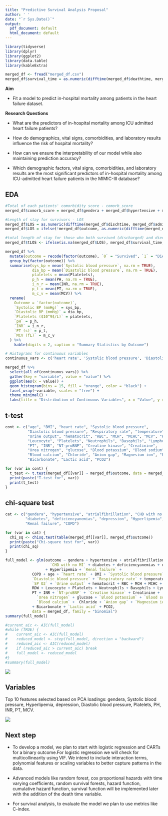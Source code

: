 ```yaml
---
title: "Predictive Survival Analysis Proposal"
author: ' '
date: "`r Sys.Date()`"
output:
  pdf_document: default
  html_document: default
---
```


```r
library(tidyverse)
library(dplyr)
library(ggplot2)
library(data.table)
library(kableExtra)
```

```r
merged_df <- fread("merged_df.csv")
merged_df$survival_time = as.numeric(difftime(merged_df$deathtime, merged_df$admittime, units = "day"))
```

**Aim**

-   Fit a model to predict in-hospital mortality among patients in the heart failure dataset.


**Research Questions**

-   What are the predictors of in-hospital mortality among ICU admitted heart failure patients? 

-   How do demographics, vital signs, comorbidities, and laboratory results influence the risk of            hospital mortality? 

-   How can we ensure the interpretability of our model  while also maintaining prediction accuracy? 

-   Which demographic factors, vital signs, comorbidities, and laboratory results are the most               significant  predictors of in-hospital mortality among ICU-admitted heart failure patients in the        MIMIC-III database?

\newpage

## EDA

```r
#Total of each patients' comorbidity score - comorb_score
merged_df$comorb_score = merged_df$gendera + merged_df$hypertensive + merged_df$atrialfibrillation + merged_df$`CHD with no MI` + merged_df$diabetes + merged_df$deficiencyanemias + merged_df$depression + merged_df$Hyperlipemia + merged_df$`Renal failure` + merged_df$COPD

#Length of stay for survivors - LOS
merged_df$LOS = as.numeric(difftime(merged_df$dischtime, merged_df$admittime, units = "days")) * !merged_df$outcome
merged_df$LOS = ifelse(!merged_df$outcome, as.numeric(difftime(merged_df$dischtime, merged_df$admittime, units = "days")), NA)

#total length of stay for those who both survived (discharged) and died - tLOS
merged_df$tLOS <- ifelse(is.na(merged_df$LOS), merged_df$survival_time, merged_df$LOS)

```



```r
merged_df %>%
  mutate(outcome = recode(factor(outcome), `0` = "Survived", `1` = "Died")) %>%
  group_by(factor(outcome)) %>%
  summarise(sys_bp = mean(`Systolic blood pressure`, na.rm = TRUE), 
            dia_bp = mean(`Diastolic blood pressure`, na.rm = TRUE),
            platelets = mean(Platelets),
            p_h = mean(PH, na.rm = TRUE),
            i_n_r = mean(INR, na.rm = TRUE),
            p_t = mean(PT, na.rm = TRUE),
            m_c_v = mean(MCV)) %>%
  rename(
    Outcome = `factor(outcome)`,
    `Systolic BP (mmHg)` = sys_bp,
    `Diastolic BP (mmHg)` = dia_bp,
    `Platelets ($10^9$/L)` = platelets,
    `pH` = p_h,
    `INR` = i_n_r,
    `PT (s)` = p_t,
    `MCV (fL)` = m_c_v
  ) %>%
    kable(digits = 2, caption = "Summary Statistics by Outcome")
```


```r
# Histograms for continuous variables
continuous_vars <- c('heart rate', 'Systolic blood pressure', 'Diastolic blood pressure', 'Respiratory rate', 'temperature', 'SP O2')

merged_df %>%
  select(all_of(continuous_vars)) %>%
  gather(key = "variable", value = "value") %>%
  ggplot(aes(x = value)) +
  geom_histogram(bins = 15, fill = "orange", color = "black") +
  facet_wrap(~variable, scales = "free") +
  theme_minimal() +
  labs(title = "Distribution of Continuous Variables", x = "Value", y = "Frequency")

```


## t-test  


```r
cont <- c("age", "BMI", "heart rate", "Systolic blood pressure", 
          "Diastolic blood pressure", "Respiratory rate", "temperature", "SP O2", 
          "Urine output", "hematocrit", "RBC", "MCH", "MCHC", "MCV", "RDW", 
          "Leucocyte", "Platelets", "Neutrophils", "Basophils", "Lymphocyte", 
          "PT", "INR", "NT-proBNP", "Creatine kinase", "Creatinine", 
          "Urea nitrogen", "glucose", "Blood potassium", "Blood sodium", 
          "Blood calcium", "Chloride", "Anion gap", "Magnesium ion", "PH", 
          "Bicarbonate", "Lactic acid", "PCO2")

for (var in cont) {
  t_test <- t.test(merged_df[[var]] ~ merged_df$outcome, data = merged_df)
  print(paste("T-test for", var))
  print(t_test)
}
```

## chi-square test 

```r
cat <- c("gendera", "hypertensive", "atrialfibrillation", "CHD with no MI", 
         "diabetes", "deficiencyanemias", "depression", "Hyperlipemia", 
         "Renal failure", "COPD")

for (var in cat) {
  chi_sq <- chisq.test(table(merged_df[[var]], merged_df$outcome))
  print(paste("Chi-square test for", var))
  print(chi_sq)
}
```


```r
full_model <- glm(outcome ~ gendera + hypertensive + atrialfibrillation + 
                    `CHD with no MI` + diabetes + deficiencyanemias + depression 
                  + Hyperlipemia + `Renal failure` + 
            COPD + age + `heart rate` + BMI + `Systolic blood pressure` + 
            `Diastolic blood pressure` + `Respiratory rate` + temperature + 
            `SP O2` + `Urine output` + hematocrit + RBC + MCH + MCHC + MCV + 
            RDW + Leucocyte + Platelets + Neutrophils + Basophils + Lymphocyte + 
            PT + INR + `NT-proBNP` + `Creatine kinase` + Creatinine + 
              `Urea nitrogen` + glucose + `Blood potassium` + `Blood sodium` + 
              `Blood calcium` +  Chloride + `Anion gap` + `Magnesium ion` + PH 
            + Bicarbonate + `Lactic acid` + PCO2, 
            data = merged_df, family = "binomial")
summary(full_model)
```

```r
#current_aic <- AIC(full_model)
#while (TRUE) {
#    current_aic <- AIC(full_model)
#    reduced_model <- step(full_model, direction = "backward")
#    reduced_aic <- AIC(reduced_model)
#    if (reduced_aic > current_aic) break
#    full_model <- reduced_model
#}
#summary(full_model)
```


![](error1.png)

## Variables

Top 10 features selected based on PCA loadings: gendera, Systolic blood pressure, Hyperlipemia, depression, Diastolic blood pressure, Platelets, PH, INR, PT, MCV. 


![](PCA.jpeg)

## Next step

-   To develop a model, we plan to start with logistic regression and CARTs for a binary outcome.For         logistic regression we will check for multicollinearity using VIF. We intend to include interaction      terms, polynomial features or scaling variables to better capture patterns in the data.  

-   Advanced models like random forest, cox proportional hazards with time varying coefficients, random      survival forests, hazard function, cumulative hazard function, survival function will be implemented     later with the addition of the death time variable. 

-   For survival analysis, to evaluate the model we plan to use metrics like C-index.






